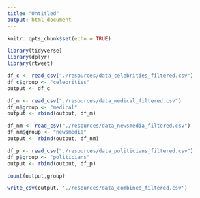 ```yaml
---
title: "Untitled"
output: html_document
---
```


```r
knitr::opts_chunk$set(echo = TRUE)
```

```r
library(tidyverse)
library(dplyr)
library(rtweet)
```
```r
df_c <- read_csv("./resources/data_celebrities_filtered.csv")
df_c$group <- "celebrities"
output <- df_c

df_m <- read_csv("./resources/data_medical_filtered.csv")
df_m$group <- "medical"
output <- rbind(output, df_m)

df_nm <- read_csv("./resources/data_newsmedia_filtered.csv")
df_nm$group <- "newsmedia"
output <- rbind(output, df_nm)

df_p <- read_csv("./resources/data_politicians_filtered.csv")
df_p$group <- "politicians"
output <- rbind(output, df_p)
```

```r
count(output,group)
```
```r
write_csv(output, './resources/data_combined_filtered.csv')
```


